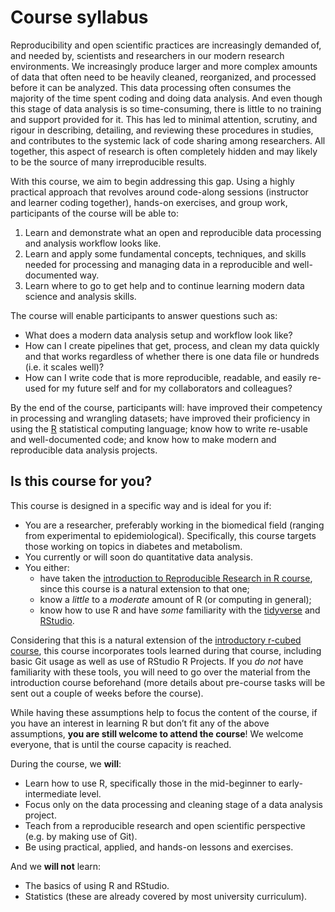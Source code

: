 # Course syllabus {#sec-syllabus}

<!-- TODO: Convert to be similar to the advanced course -->

Reproducibility and open scientific practices are increasingly demanded
of, and needed by, scientists and researchers in our modern research
environments. We increasingly produce larger and more complex amounts of
data that often need to be heavily cleaned, reorganized, and processed
before it can be analyzed. This data processing often consumes the
majority of the time spent coding and doing data analysis. And even
though this stage of data analysis is so time-consuming, there is little
to no training and support provided for it. This has led to minimal
attention, scrutiny, and rigour in describing, detailing, and reviewing
these procedures in studies, and contributes to the systemic lack of
code sharing among researchers. All together, this aspect of research is
often completely hidden and may likely to be the source of many
irreproducible results.

With this course, we aim to begin addressing this gap. Using a highly
practical approach that revolves around code-along sessions (instructor
and learner coding together), hands-on exercises, and group work,
participants of the course will be able to:

1.  Learn and demonstrate what an open and reproducible data processing
    and analysis workflow looks like.
2.  Learn and apply some fundamental concepts, techniques, and skills
    needed for processing and managing data in a reproducible and
    well-documented way.
3.  Learn where to go to get help and to continue learning modern data
    science and analysis skills.

The course will enable participants to answer questions such as:

-   What does a modern data analysis setup and workflow look like?
-   How can I create pipelines that get, process, and clean my data
    quickly and that works regardless of whether there is one data file
    or hundreds (i.e. it scales well)?
-   How can I write code that is more reproducible, readable, and easily
    re-used for my future self and for my collaborators and colleagues?

By the end of the course, participants will: have improved their
competency in processing and wrangling datasets; have improved their
proficiency in using the [R](https://www.r-project.org/) statistical
computing language; know how to write re-usable and well-documented
code; and know how to make modern and reproducible data analysis
projects.

## Is this course for you? {#sec-is-it-for-you}

This course is designed in a specific way and is ideal for you if:

-   You are a researcher, preferably working in the biomedical field
    (ranging from experimental to epidemiological). Specifically, this
    course targets those working on topics in diabetes and metabolism.
-   You currently or will soon do quantitative data analysis.
-   You either:
    -   have taken the [introduction to Reproducible Research in R
        course](https://r-cubed-intro.rostools.org/), since this course
        is a natural extension to that one;
    -   know a *little* to a *moderate* amount of R (or computing in
        general);
    -   know how to use R and have *some* familiarity with the
        [tidyverse](https://www.tidyverse.org/) and
        [RStudio](https://rstudio.com/).

Considering that this is a natural extension of the [introductory
r-cubed course](https://r-cubed-intro.rostools.org/), this course
incorporates tools learned during that course, including basic Git usage
as well as use of RStudio R Projects. If you *do not* have familiarity
with these tools, you will need to go over the material from the
introduction course beforehand (more details about pre-course tasks will
be sent out a couple of weeks before the course).

While having these assumptions help to focus the content of the course,
if you have an interest in learning R but don't fit any of the above
assumptions, **you are still welcome to attend the course**! We welcome
everyone, that is until the course capacity is reached.

During the course, we **will**:

-   Learn how to use R, specifically those in the mid-beginner to
    early-intermediate level.
-   Focus only on the data processing and cleaning stage of a data
    analysis project.
-   Teach from a reproducible research and open scientific perspective
    (e.g. by making use of Git).
-   Be using practical, applied, and hands-on lessons and exercises.

And we **will not** learn:

-   The basics of using R and RStudio.
-   Statistics (these are already covered by most university
    curriculum).

